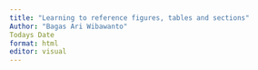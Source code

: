 ```yaml
---
title: "Learning to reference figures, tables and sections"
Author: "Bagas Ari Wibawanto"
Todays Date
format: html
editor: visual
---
```


## 
